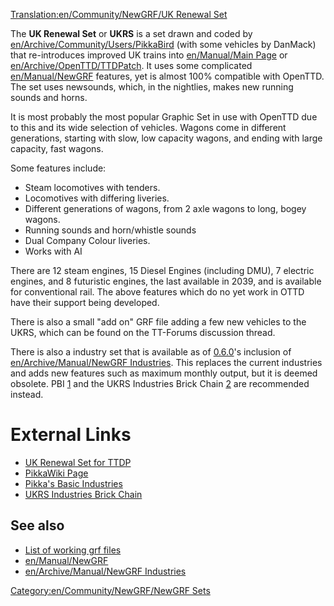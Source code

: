 [[Translation:en/Community/NewGRF/UK Renewal Set]]

{{en/Community/NewGRF/Infobox NewGRF|setname= UK Renewal Set
|screenshot= en/Manual/Newgrfexampless.png
|artist= Pikkabird
|coder= Pikkabird
|focus= en/Community/NewGRF/Addons Trains
|homepage= www.pikkarail.com/ttdp/ukrs/index.htm
|homepagename= UK Renewal Set for TTDP
|copyright= presumably copyrighted
}}
The '''UK Renewal Set''' or '''UKRS''' is a set drawn and coded by [[en/Archive/Community/Users/PikkaBird]] (with some vehicles by DanMack) that re-introduces improved UK trains into [[en/Manual/Main Page]] or [[en/Archive/OpenTTD/TTDPatch]]. It uses some complicated [[en/Manual/NewGRF]] features, yet is almost 100% compatible with OpenTTD. The set uses newsounds, which, in the nightlies, makes new running sounds and horns.

It is most probably the most popular Graphic Set in use with OpenTTD due to this and its wide selection of vehicles. Wagons come in different generations, starting with slow, low capacity wagons, and ending with large capacity, fast wagons.

Some features include:
*Steam locomotives with tenders.
*Locomotives with differing liveries.
*Different generations of wagons, from 2 axle wagons to long, bogey wagons.
*Running sounds and horn/whistle sounds
*Dual Company Colour liveries.
*Works with AI

There are 12 steam engines, 15 Diesel Engines (including DMU), 7 electric engines, and 8 futuristic engines, the last available in 2039, and is available for conventional rail. The above features which do no yet work in OTTD have their support being developed.

There is also a small "add on" GRF file adding a few new vehicles to the UKRS, which can be found on the TT-Forums discussion thread.

There is also a industry set that is available as of [[en/Archive/OpenTTD/OpenTTD 0.6.0|0.6.0]]'s inclusion of [[en/Archive/Manual/NewGRF Industries]]. This replaces the current industries and adds new features such as maximum monthly output, but it is deemed obsolete. PBI [http://users.tt-forums.net/pikka/wiki/index.php/Pikka%27s_Basic_Industries] and the UKRS Industries Brick Chain [http://users.tt-forums.net/pikka/wiki/index.php/UKRS_Industries_Brick_Chain] are recommended instead.

= External Links =
*[http://www.pikkarail.com/ttdp/ukrs/ UK Renewal Set for TTDP]
*[http://users.tt-forums.net/pikka/wiki/index.php/UK_Renewal_Set PikkaWiki Page]
*[http://users.tt-forums.net/pikka/wiki/index.php/Pikka%27s_Basic_Industries Pikka's Basic Industries]
*[http://users.tt-forums.net/pikka/wiki/index.php/UKRS_Industries_Brick_Chain UKRS Industries Brick Chain]

== See also ==
*[[en/Community/NewGRF/Main Page|List of working grf files]]
*[[en/Manual/NewGRF]]
*[[en/Archive/Manual/NewGRF Industries]]

[[Category:en/Community/NewGRF/NewGRF Sets]]